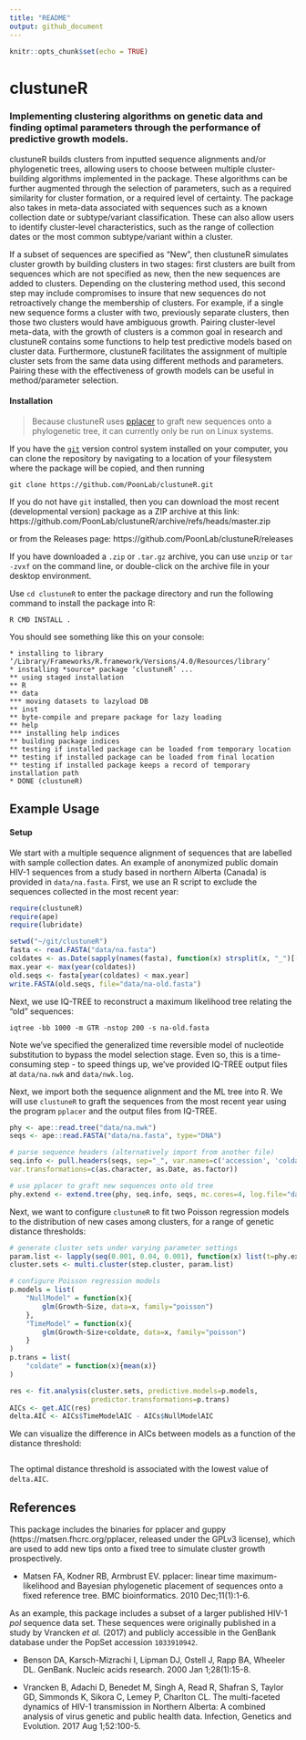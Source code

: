 ```yaml
---
title: "README"
output: github_document
---
```


```r
knitr::opts_chunk$set(echo = TRUE)
```

# clustuneR
### Implementing clustering algorithms on genetic data and finding optimal parameters through the performance of predictive growth models.

clustuneR builds clusters from inputted sequence alignments and/or phylogenetic trees, allowing users to choose between multiple cluster-building algorithms implemented in the package.
These algorithms can be further augmented through the selection of parameters, such as a required similarity for cluster formation, or a required level of certainty.
The package also takes in meta-data associated with sequences such as a known collection date or subtype/variant classification.
These can also allow users to identify cluster-level characteristics, such as the range of collection dates or the most common subtype/variant within a cluster.

If a subset of sequences are specified as "New", then clustuneR simulates cluster growth by building clusters in two stages:
first clusters are built from sequences which are not specified as new, then the new sequences are added to clusters.
Depending on the clustering method used, this second step may include compromises to insure that new sequences do not retroactively change the membership of clusters.
For example, if a single new sequence forms a cluster with two, previously separate clusters, then those two clusters would have ambiguous growth.
Pairing cluster-level meta-data, with the growth of clusters is a common goal in research and clustuneR contains some functions to help test predictive models based on cluster data.
Furthermore, clustuneR facilitates the assignment of multiple cluster sets from the same data using different methods and parameters.
Pairing these with the effectiveness of growth models can be useful in method/parameter selection.



#### Installation

> Because clustuneR uses [pplacer](https://github.com/matsen/pplacer/) to graft new sequences onto a phylogenetic tree, it can currently only be run on Linux systems.

If you have the [`git`](https://git-scm.com/) version control system installed on your computer, you can clone the repository by navigating to a location of your filesystem where the package will be copied, and then running
```
git clone https://github.com/PoonLab/clustuneR.git 
```

If you do not have `git` installed, then you can download the most recent (developmental version) package as a ZIP archive at this link:
https://github.com/PoonLab/clustuneR/archive/refs/heads/master.zip

or from the Releases page:
https://github.com/PoonLab/clustuneR/releases

If you have downloaded a `.zip` or `.tar.gz` archive, you can use `unzip` or `tar -zvxf` on the command line, or double-click on the archive file in your desktop environment.

Use `cd clustuneR` to enter the package directory and run the following command to install the package into R:
```
R CMD INSTALL .
```
You should see something like this on your console:
```
* installing to library ‘/Library/Frameworks/R.framework/Versions/4.0/Resources/library’
* installing *source* package ‘clustuneR’ ...
** using staged installation
** R
** data
*** moving datasets to lazyload DB
** inst
** byte-compile and prepare package for lazy loading
** help
*** installing help indices
** building package indices
** testing if installed package can be loaded from temporary location
** testing if installed package can be loaded from final location
** testing if installed package keeps a record of temporary installation path
* DONE (clustuneR)
```


## Example Usage

#### Setup

We start with a multiple sequence alignment of sequences that are labelled with sample collection dates.
An example of anonymized public domain HIV-1 sequences from a study based in northern Alberta (Canada) is provided in `data/na.fasta`.
First, we use an R script to exclude the sequences collected in the most recent year:
```r
require(clustuneR)
require(ape)
require(lubridate)

setwd("~/git/clustuneR")
fasta <- read.FASTA("data/na.fasta")
coldates <- as.Date(sapply(names(fasta), function(x) strsplit(x, "_")[[1]][2]))
max.year <- max(year(coldates))
old.seqs <- fasta[year(coldates) < max.year]
write.FASTA(old.seqs, file="data/na-old.fasta")
```

Next, we use IQ-TREE to reconstruct a maximum likelihood tree relating the "old" sequences:
```console
iqtree -bb 1000 -m GTR -nstop 200 -s na-old.fasta
```
Note we've specified the generalized time reversible model of nucleotide substitution to bypass the model selection stage.
Even so, this is a time-consuming step - to speed things up, we've provided IQ-TREE output files at `data/na.nwk` and `data/nwk.log`.


Next, we import both the sequence alignment and the ML tree into R.
We will use `clustuneR` to graft the sequences from the most recent year using the program `pplacer` and the output files from IQ-TREE.
```r
phy <- ape::read.tree("data/na.nwk")
seqs <- ape::read.FASTA("data/na.fasta", type="DNA")

# parse sequence headers (alternatively import from another file)
seq.info <- pull.headers(seqs, sep="_", var.names=c('accession', 'coldate', 'subtype'),
var.transformations=c(as.character, as.Date, as.factor))

# use pplacer to graft new sequences onto old tree
phy.extend <- extend.tree(phy, seq.info, seqs, mc.cores=4, log.file="data/old.log")
```

Next, we want to configure `clustuneR` to fit two Poisson regression models to the distribution of new cases among clusters, for a range of genetic distance thresholds:
```r
# generate cluster sets under varying parameter settings
param.list <- lapply(seq(0.001, 0.04, 0.001), function(x) list(t=phy.extend, branch.thresh=x, boot.thresh=0.95))
cluster.sets <- multi.cluster(step.cluster, param.list) 

# configure Poisson regression models
p.models = list(
    "NullModel" = function(x){
        glm(Growth~Size, data=x, family="poisson")
    },
    "TimeModel" = function(x){
        glm(Growth~Size+coldate, data=x, family="poisson")
    }
)
p.trans = list(
    "coldate" = function(x){mean(x)}
)

res <- fit.analysis(cluster.sets, predictive.models=p.models, 
                    predictor.transformations=p.trans)
AICs <- get.AIC(res)
delta.AIC <- AICs$TimeModelAIC - AICs$NullModelAIC
```

We can visualize the difference in AICs between models as a function of the distance threshold:
```r

```
The optimal distance threshold is associated with the lowest value of `delta.AIC`.


## References
This package includes the binaries for pplacer and guppy (https://matsen.fhcrc.org/pplacer, released under the GPLv3 license), which are used to add new tips onto a fixed tree to simulate cluster growth prospectively. 

* Matsen FA, Kodner RB, Armbrust EV. pplacer: linear time maximum-likelihood and Bayesian phylogenetic placement of sequences onto a fixed reference tree. BMC bioinformatics. 2010 Dec;11(1):1-6.

As an example, this package includes a subset of a larger published HIV-1 *pol* sequence data set. These sequences were originally published in a study by Vrancken *et al.* (2017) and publicly accessible in the GenBank database under the PopSet accession `1033910942`.

* Benson DA, Karsch-Mizrachi I, Lipman DJ, Ostell J, Rapp BA, Wheeler DL. GenBank. Nucleic acids research. 2000 Jan 1;28(1):15-8.

* Vrancken B, Adachi D, Benedet M, Singh A, Read R, Shafran S, Taylor GD, Simmonds K, Sikora C, Lemey P, Charlton CL. The multi-faceted dynamics of HIV-1 transmission in Northern Alberta: A combined analysis of virus genetic and public health data. Infection, Genetics and Evolution. 2017 Aug 1;52:100-5.

